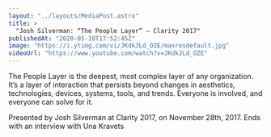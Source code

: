 ```yaml
---
layout: "../layouts/MediaPost.astro"
title: >
  "Josh Silverman: “The People Layer” — Clarity 2017"
publishedAt: "2020-05-10T17:52:45Z"
image: "https://i.ytimg.com/vi/JKdkJLd_OZE/maxresdefault.jpg"
videoUrl: "https://www.youtube.com/watch?v=JKdkJLd_OZE"
---
```


The People Layer is the deepest, most complex layer of any organization. It’s a layer of interaction that persists beyond changes in aesthetics, technologies, devices, systems, tools, and trends. Everyone is involved, and everyone can solve for it.

Presented by Josh Silverman at Clarity 2017, on November 28th, 2017. Ends with an interview with Una Kravets
